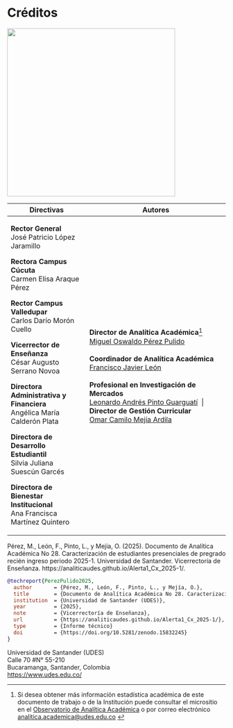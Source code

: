 # Créditos {.unnumbered}

![](images/Imagen3.png){fig-align="center" width="387"}

+--------------------------------------------+-------------------------------------------------------------------------------+
| Directivas                                 | **Autores**                                                                   |
+============================================+===============================================================================+
| **Rector General\                          | **Director de Analítica Académica**[^index-1]\                                |
| **José Patricio López Jaramillo            | [Miguel Oswaldo Pérez Pulido](https://orcid.org/0000-0003-2945-0526)\         |
|                                            | \                                                                             |
| **Rectora Campus Cúcuta\                   | **Coordinador de Analítica Académica**\                                       |
| **Carmen Elisa Araque Pérez                | [Francisco Javier León](https://orcid.org/0000-0002-8904-5242)\               |
|                                            | \                                                                             |
| **Rector Campus Valledupar**\              | **Profesional en Investigación de Mercados**\                                 |
| Carlos Darío Morón Cuello                  | [Leonardo Andrés Pinto Guarguatí](https://orcid.org/0009-0007-0492-9270)  \|\ |
|                                            | **Director de Gestión Curricular** **\                                        |
| **Vicerrector de Enseñanza\                | **[Omar Camilo Mejía Ardila](https://orcid.org/0000-0002-4040-1269)\          |
| **César Augusto Serrano Novoa              |                                                                               |
|                                            |                                                                               |
| **Directora Administrativa y Financiera**\ |                                                                               |
| Angélica María Calderón Plata              |                                                                               |
|                                            |                                                                               |
| **Directora de Desarrollo Estudiantil**\   |                                                                               |
| Silvia Juliana Suescún Garcés              |                                                                               |
|                                            |                                                                               |
| **Directora de Bienestar Institucional**\  |                                                                               |
| Ana Francisca Martínez Quintero            |                                                                               |
+--------------------------------------------+-------------------------------------------------------------------------------+

[^index-1]: Si desea obtener más información estadística académica de este documento de trabajo o de la Institución puede consultar el micrositio en el [Observatorio de Analítica Académica](https://udes.edu.co/ensenanza/dependencias/analitica-academica/observatorio) o por correo electrónico [analitica.academica\@udes.edu.co](mailto:analitica.academica@udes.edu.co) 

::: {.callout-warning title="Para citar"}
Pérez, M., León, F., Pinto, L., y Mejía, O. (2025). Documento de Analítica Académica No 28. Caracterización de estudiantes presenciales de pregrado recién ingreso periodo 2025-1. Universidad de Santander. Vicerrectoría de Enseñanza. https://analiticaudes.github.io/Alerta1_Cx_2025-1/.
:::

``` bibtex
@techreport{PerezPulido2025,
  author       = {Pérez, M., León, F., Pinto, L., y Mejía, O.},
  title        = {Documento de Analítica Académica No 28. Caracterización de estudiantes presenciales de pregrado recién ingreso periodo 2025-1.},
  institution  = {Universidad de Santander (UDES)},
  year         = {2025},
  note         = {Vicerrectoría de Enseñanza},
  url          = {https://analiticaudes.github.io/Alerta1_Cx_2025-1/},
  type         = {Informe técnico}
  doi          = {https://doi.org/10.5281/zenodo.15832245}
}
```

::: {.callout-note title="Derechos de Autor"}
Universidad de Santander (UDES)\
Calle 70 #N° 55-210\
Bucaramanga, Santander, Colombia\
<https://www.udes.edu.co/> 
:::
